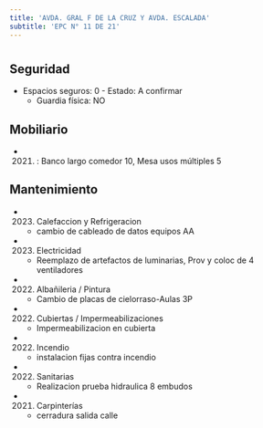 ```yaml
---
title: 'AVDA. GRAL F DE LA CRUZ Y AVDA. ESCALADA'
subtitle: 'EPC N° 11 DE 21'
---
```


#


## Seguridad

*  Espacios seguros: 0 - Estado: A confirmar 
    + Guardia física: NO





## Mobiliario

*  (2021) : Banco largo comedor 10, Mesa usos múltiples 5 





## Mantenimiento

*  (2023) Calefaccion y Refrigeracion 
    + cambio de cableado de datos equipos AA

*  (2023) Electricidad 
    + Reemplazo de artefactos de luminarias, Prov y coloc de 4 ventiladores

*  (2022) Albañileria / Pintura 
    + Cambio de placas de cielorraso-Aulas 3P

*  (2022) Cubiertas / Impermeabilizaciones 
    + Impermeabilizacion en cubierta

*  (2022) Incendio 
    + instalacion fijas contra incendio

*  (2022) Sanitarias 
    + Realizacion prueba hidraulica 8 embudos

*  (2021) Carpinterías 
    + cerradura salida calle



